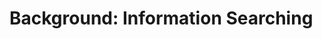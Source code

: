 # Background: Information Searching {#ch_bg_search}

<!-- This second chapter on background literature discusses relevant concepts
from the disciplines of Information Sciences, and more specifically
Interaction Information Retrieval. First, we introduce some terminology
around information behaviour, information need, and information
relevance. Then we discuss relevant findings various empirical studies,
from the lens of three-stage interactions in the information search
process. Then we discuss some overall generic characteristics of
information search behaviour, and how they are linked to expertise and
working memory. Next we discuss how learning has been assessed in recent
search-as-learning studies. We also discuss some limitations of current
search systems to foster learning, including the lack of sufficient
number of longitudinal studies. In the last section, we state what
implications these findings have for shaping the proposed study in this
dissertation proposal.

## Terminology {#sec_bg_search_terminology}

**Information retrieval** (IR) is the process of obtaining *information
objects*, that are *relevant* to an *information need*, from a
collection of those objects (Wikipedia). **Information objects** are
entities that can potentially convey information. They can take many
forms, such as documents, webpages, facts, music, spoken words, images,
videos, artefacts, and other forms of human expression. Areas where
information retrieval techniques are employed include search engines,
such as web search, social search, and desktop search; media search, as
in image, music, video; digital libraries and recommender systems, as
well as domain specific applications like geographical information
systems, e-Commerce websites, legal information search, and others.

Multiple perspectives exist around how users interact with information,
and IR systems. In the **Search Engine application view**, the
interactions are restricted to the search engine interface. In the
**Human-computer interaction** (HCI) view, interactions are between a
person and a system; but the system can go *beyond* supporting only
retrieval, to supporting more complex tasks. In the **cognitive view of
IR**, which is the broadest, the interactions for obtaining information
can be between a person and a system, as well as between people, for
retrieval of information.

![ Nested model of information behaviour by [@wilson1999models].
](figs/wilson_info_behaviour.pdf){#fig_wilson_info_behaviour
width="0.5\\linewidth"}

People's behaviour around information can be modelled as a nested Venn
diagram as proposed by [@wilson1999models] (Figure
[1.1](#fig_wilson_info_behaviour){reference-type="ref"
reference="fig_wilson_info_behaviour"}). **Information behaviour** is
the more general field of investigation. **Information-seeking
behaviour** can be seen as a sub-set of the field, particularly
concerned with the variety of methods people employ to discover, and
gain access to information objects. **Information search behaviour** is
yet a sub-set of information-seeking, concerned with the interactions
between the user and computer-based information systems. In this
dissertation, we focus on information search rather than the other two
higher hierarchical concepts. This is because online IR systems, such as
search engines or digital libraries, have become the primary source for
people to obtain information in modern times, and web search is becoming
ever more pervasive and ubiquitious in our day to day lives.

The field of **interactive information retrieval** (IIR) posits that IR
systems should operate in the way that good libraries do. Good libraries
provide both the information a visitor needs, as well as a *partner* in
the learning process --- the information professional --- to navigate
that information, make sense of it, preserve it, and turn it into
knowledge. As early as in 1980, Bertram Brookes stated that searchers
acquire new knowledge in the information seeking process
[@brookes1980foundations]. Fifteen years later, Gary Marchionini
described information seeking, as *"a process, in which humans
purposefully engage in order to change their state of knowledge"*
[@marchionini1995information]. So we have known for quite a while that
search is driven by the higher-level human need to gain knowledge.
Information Retrieval is thus a means to an end, and not the end in
itself. Thus, the ideal IR system should not only help users to locate
information, but also help them to **bridge the gap between information
and knowledge**.

This brings us to the concept of information need. **Information Need**
is the desire to locate and obtain information to satisfy a conscious or
unconscious human need. Most search systems of today assume that the
search query is an accurate representation of a user's information need.
However, [@belkin1982ask] observed that in many cases, users of search
systems are unable to precisely formulate what they need. They miss some
vital knowledge to formulate their queries. As humans, we have
difficulty in asking questions about what we do not know. Belkin called
this phenomenon as **Anomalous State of Knowledge**, or ASK. Later,
[@huang2013relevance] identified an exhaustive set of criteria that
should be considered in order to ideally represent a user's information
need. These criteria for information need are highly dependent on the
user context: user attributes, tasks or goals, as well as the situation
the user is embedded in. This brings us to another closely related
concept: information relevance.

**Relevance** is a fundamental concept of Information Science and
Information Retrieval, and perhaps the most celebrated work in this area
has been done by Tefko Saracevic
[@saracevic2016notion; @saracevic1975relevance; @saracevic2007relevance; @saracevic2007relevancea].
Webster dictionary define relevance as "a relation to the matter at
hand". In most circumstances, relevance is a "y'know" notion. People
apply it effortlessly, without anybody having to define for them what
"relevance" is. This creates one of the most fascinating challenges in
the information field: humans understand relevance intuitively, while it
is an open research problem to represent relevance effectively for use
by algorithmic systems. The situation becomes more interesting because
relevance always depends on context, and the context is ever dynamic, as
the matter at hand changes.

## Three-stage Interactions with Online Search Systems {#sec_bg_search_3_stage}

![ Models of information search process, with our coloured annotations
identifying the three stages.
](figs/info_search_models.pdf){#fig_info_search_models
width="\\linewidth"}

As we saw in the previous section, information search behaviour is the
(study of) interactions between a user, and digital Information
Retrieval (IR) systems. The field of Information Science/Studies has
developed multiple models explaining how information search works
[@wilson1999models]. A few of them are presented in Figure
[1.2](#fig_info_search_models){reference-type="ref"
reference="fig_info_search_models"}. Across many of these models, we
observe that most major Information Retrieval (IR) systems have three
fundamental ways of letting users interact with the system, and the
underlying information: *(1)* an interface for entering search
**queries**; *(2)* an interface for viewing and evaluating a **list** of
retrieved information-objects, or search results; *(3)* an interface for
viewing and evaluating **individual information-objects**. For instance,
[@marchionini1995information]'s ISP model hints at these three
interfaces in the fourth, sixth and seventh stages, namely "formulate
query", "examine results", and "extract info". [@spink1997study]'s model
of the IR interaction process consists of sequential steps or cycles,
and each cycle comprises one or more interactive feedback occurrences of
user input (query), IR system output (list), and user interpretation and
judgement (of individual information-objects). Consequently, findings
from the large body of empirical research in interactive IR (especially
those with web based search systems) can be grouped around these thee
stages of interactions with search systems:

1.  *Stage 1:* search query formulation / reformulation

2.  *Stage 2:* search results evaluation (or source selection)

3.  *Stage 3:* content page evaluation (or, interacting with sources)

The discussions in the following subsections are based around these
three stages of interactions. The empirical studies discussed below
generally follow some common principles of user studies in Interactive
IR (IIR) [@borlund2013interactive; @kelly2009methods]: participants are
presented with a search task or search topic, and then they are asked to
search the internet (or a simulation of the open web) for information.
During the search, the various interactions (queries, clicks, webpages
opened etc.) are recorded, and these are analysed and correlated with
other sources of data to answer research questions.

### Stage 1: Query (Re)formulation {#sec_bg_search_query}

*How do users behave when submitting search queries (to an IR system)?*

**Query formulation** is the process of composing a search query that
describes the information need of a searcher. **Query reformulation**
refers to the act of either modifying a previous query, or creating a
new query. Query reformulation typically occurs due to a searcher's
improved understanding of how to better translate their information need
into a search query. The relationship between two successively issued
queries have been classified in a number of ways. These classifications
are called *Query Reformulation Types*, or QRTs. Amongst many other,
@boldi2009dango used cognitive aspects of the searchers issuing the
query to propose a taxonomy of QRTs, while @liu2010analysis proposed a
similar taxonomy focusing more on the linguistic properties of the two
successive queries. These are compared and contrasted in
Table [\[tab_res_Q\_QRT_txnmy\]](#tab_res_Q_QRT_txnmy){reference-type="ref"
reference="tab_res_Q_QRT_txnmy"}.

![ Investigating user-interactions with queries: **(a)** Visualizing the
distribution of retrieved search results prior to running a query, for
helping searchers understand their queries' effectiveness [@121]. The
visualization is a stacked column chart with ten columns. Each column
represents ten search results: first column represents results ranked
1-10, second column represents results 11-20, etc. Individual columns
have three divisions, indicating the counts of results that: are already
seen by the searcher (dark blue, top), will be re-retrieved, but have
not been seen by the searcher (medium blue, middle), and will be
newly-retrieved (bright teal blue, bottom). The system evaluates the
searcher's query continuously as it is being typed, and updates the
visualization in real-time. **(b)** Interfaces for examining
interactions with query auto-completion (QAC), by ***(i)*** @129, and
***(ii)*** @125 (overlaid with heatmaps of eye fixations for all
participants). This figure is best viewed in colour.
](figs/int_Q.pdf){#fig_int_Q width="\\linewidth"}

Task-type, task-topic, task-goal, and domain-expertise were found to
influence query reformulation patterns of searchers [@126; @127; @133].
At first glance, a significant portion of the query reformulation terms
($\sim86\%$) seemed to be coming from the task-description itself
[@126; @133]. This was characterized by significantly more fixations on
the task-description, rather than other SERP elements. @126 and @133
investigated this phenomenon further. @126 controlled for the task-type
and task-goal, using the faceted-framework by @li2008faceted. @133
controlled for the task-topic and the domain-expertise of the searchers.

If search tasks had *factual* goals, searchers relied heavily on the
task-description for reformulating their queries [@126]. For
*interpretive* tasks (intellectual tasks with specific goals), users
spent more time reading search result surrogates, before reformulating
their queries. This was observed by increased eye-fixations (indicative
of visual attention) and dwell time on search result snippets
(surrogates). For exploratory tasks, searchers fixated the longest on
query-autocompletion (QAC) suggestions, indicating that they were
possibly looking for help and suggestion based on their specific query,
as the search-task had non-specific (amorphous) goals.

Searchers also relied on the task-description for reformulating queries,
when the search-task was outside their domain of expertise [@133]. For
in-domain tasks, they used query terms from their own knowledge, that
were not fixated on in visited SERPs and content pages. @127 reported
that a significant share of new query terms came from visited SERPs and
content pages, and query reformulation (specialization) often did not
literally re-use previously encountered terms, but highly related
ones[^1] instead. These observations can possibly be explained by @133's
findings: when exploring a new domain, the searcher may accumulate
vocabulary and learn how to query during the search; when performing
in-domain search-tasks, the searcher may have enough prior knowledge to
come up with effective query terms. It was also seen that searchers from
medicine domain used more unread query terms for their in-domain
search-tasks, compared to politics and environment domains [@133]. This
suggested that domain knowledge and expertise is more important for
formulating good search queries in highly technical disciplines (e.g.,
medicine), compared to less technical domains (e.g., politics).

**Query Auto Completion (QAC)** is a technological feature that suggests
possible queries to web search users from the moment they start typing a
query. It is nearly ubiquitous in modern search systems, and is thought
to reduce physical and cognitive effort when formulating a query. QAC
suggestions are usually displayed as a list
(Figure [1.3](#fig_int_Q){reference-type="ref" reference="fig_int_Q"}(b)
and (c)), and users interact in a variety of ways with the list. @125
observed a strong position bias among searchers who examined the QAC
list: the top suggestions received the highest visual attention, even
when the ordering of the suggestions were randomized. Average fixation
time decreased consistently on suggested items from top to bottom. Even
when the ranking of suggestions were randomized, time taken to formulate
queries did not significantly differ.

Search topics were found to have a large effect on QAC usage
[@129; @126]. Search was easiest for the topics with the highest QAC
usage. Total eye-gaze duration was longest when visual attention was
shared between the QAC suggestions and the actual search query input
box. Some additional time was probably due to decision making on whether
to use a QAC suggestion. Typing was faster when a QAC was not used.
However, the IR system's retrieval performance (measured using NDCG@3),
was greater when QAC was used. So @129 speculated that the value of
using QAC suggestions was realized later in the search session by users,
when they saw a reduction in the number of additional queries needed, or
an increase in the value of the information found.

Several user behavioural profiles were identified by exploring
associations between visual attention from eye-tracking, search
interactions from mouse and keyboard activity, and the use of QAC
suggestions [@125; @129]. These profiles are described in
Table [\[tab_res_Q\_QAC_profiles\]](#tab_res_Q_QAC_profiles){reference-type="ref"
reference="tab_res_Q_QAC_profiles"}. An interesting, yet common-sense
observation was that participants' touch-typing ability greatly
influenced their interactions with QAC suggestions.

The native language of searchers was found to influence their overall
querying and searching behaviour. @132 explored this space using four
variations of a multi-lingual search interface. They observed that
participants strongly preferred to issue queries in their first or
native language. A second or non-native language was the next preferred
choice. Mixing of first and second-languages occurred very rarely. In
80% of the total 300 tasks (25 users $\times$ 4 interfaces $\times$ 3
task-types), participants used a single language for querying. In the
rest 20% of the tasks, participants switched languages for querying,
with a transition from first language to second language being the most
common.

### Stage 2: Search Results Evaluation {#sec_bg_search_list}

*How do users behave when examining a list of information-objects
(returned by an IR system)?*

After a user submits a query to an IR system, the next action they
generally perform is examining and evaluating the list of search results
returned by the IR system. In this section, we discuss empirical studies
which investigated information-searching behaviour around a list of
information-objects, or a representation of information-objects (also
called *surrogates*). We identified some common themes in the research
questions investigated. The discussion below is grouped along these
themes, as relationships between search behaviour and: *(i)* ranking of
search results; *(ii)* information shown in search results; *(iii)*
individual user characteristics; and *(iv)* relevance judgement and
feedback.

![ Example interfaces for studying user-interactions with a
search-engine results page (SERP): **(a)** a simplified SERP without
query input facility, to judge relevance of search results (on a 4-level
scale) for pre-determined search queries (in this case 'why do airplanes
have differently shaped wings?'), from @63; **(b)** eye-tracking heatmap
on an organic SERP from @115 [@117], showing the F-shaped pattern of
visual attention; **(c)** a multilingual SERP from @132. This figure is
best viewed in colour. ](figs/int_L_serp.pdf){#fig_int_L_serp
width="\\linewidth"}

 \
**Relationships between [ranking of search results]{.underline}, and
search behaviour:**

Most search engines display results in a rank ordered list, with the
highest *algorithmically* relevant results placed at the top, and others
results ordered below. @101 [@108] studied eye-movement behaviour of
searchers examining SERPs, and reported observations from three user
studies. They saw that in 96% of the queries, participants looked at
only the first result page, containing the top 10 results. No
participant looked beyond the third result page for a given query.
Participants looked primarily at the first few results, with nearly
equal attention (dwell time) given to the first and the second results.
However, despite equal attention, the first result was clicked 42% of
the time, while the second was clicked only 8% of the time. If none of
the top three results appeared to be relevant, then users chose not to
explore further results, but issued a reformulated query instead. When
the ranking of the search results were reversed (i.e. placing less
relevant results in the higher ranked positions), participants spent
considerably more time scrutinizing and comparing results (more
fixations and regressions) before making a decision to click or
reformulate.

Some effects of gender were found to influence SERP examination [@108].
Females clicked on the second result twice as often, and made more
regressions or repeat viewings of already visited abstracts, compared to
males. Males were more likely to click on lower ranked results, from
entries 7 through 10, and also look beyond the first 10 results
significantly more often than women. Males were also more linear in
their scanning patterns, with less regressions. Pupil dilation did not
differ significantly between gender groups.

Effects of task-type and task-goals also influenced SERP examination
behaviour. @105 used @broder2002taxonomy's taxonomy of navigational vs.
informational searches. The authors reported that when users could not
find the target results for navigational searches, they either selected
the first result, or switched to a new query. However, for informational
searches, users rarely issued a new query and were more likely to try
out the top-ranked results, even when those results had lower relevance
to the task. This illustrated possible strong confidence of searchers in
the search engine's relevance ranking, even though searchers clearly saw
target results at lower positions. Thus, people were more likely to
deprecate their own sense of objective relevance and obeyed the ranking
determined by the search engine. @126 used @li2008faceted's framework of
search-tasks, and saw that in tasks having specific goals, searchers
fixated more on lower ranked results after some time. On the other hand,
for tasks having amorphous goals, there was a wider breadth in viewing
the SERP, and less effort spent in viewing the content pages. Fixations
tended to decrease as search session progressed, indicating decreased
interest and increasing mental effort, which could demonstrate
*satisficing* behaviour [@simon1956rational]. A comprehensive overview
of various behavioural traits associated with task-types and task-goals
can be found in [@126 Table 8].

 \
**Relationships between [information shown in search
results]{.underline}, and search behaviour:**

The amount and quality of different kinds of information shown on SERPs
also affected user's information searching behaviour. @104 saw that as
the length of the surrogate information (result snippets) was increased,
user's search performance improved for informational tasks, but degraded
for navigational tasks [@broder2002taxonomy]. Analyzing eye-tracking
data, they posited that the difference in performance was due to users
paying more attention to the snippet, and less attention to the URL
located at the bottom of the search result. This led to performance
deterioration in navigational searches. @115 studied the effects of the
quality of advertisements placed in the SERPs (Figure
[1.4](#fig_int_L_serp){reference-type="ref"
reference="fig_int_L_serp"}(b)). Similar to findings discussed above, a
strong position bias of visual attention was found towards the top few
organic result entries --- the well known F-shaped pattern of visual
attention --- which was stronger for informational than for navigational
tasks. However, a strong bias *against* sponsored links was observed in
general. Even for informational tasks, where participants generally had
a harder time finding a solution, the ads did not receive any additional
attention from the participants. @108 compared the visual attention
patterns of searchers using two different search engines: Google, and
Yahoo!. Behavioural trends followed similar patterns for both search
engines, even though Google was rated as the primary search engine of
all but one of the participants. They found slight variations in some
eye-tracking measures (reading time of surrogates, time to click
results, and query reformulation time), and some self-reported measures
(perceived ease of use, perceived satisfaction, and success rate).
However, none of these differences were statistically significant.

The novel query-preview interface by @121 was discussed in
Section [1.2.1](#sec:bg_search_query){reference-type="ref"
reference="sec_bg_search_query"} and in
Figure [1.3](#fig_int_Q){reference-type="ref" reference="fig_int_Q"}(a).
The authors also reported several observations about user behaviour on
SERPs. They saw that the presence of the preview visualization enabled
participants to look deeper into the results lists. Participants tried
to use the preview as a navigation tool, although it was not designed as
such. The tool increased the rates at which participants examined
documents at middle ranks in query results, and thus helped discover
more useful documents in those middle ranks than without the preview
widget. The preview tool also helped to increase the diversity of
documents found in a search session, which could in turn lead to better
performance in terms of recall and precision. Thus, the tool helped
searchers overcome the strong position bias towards top-ranked results,
as observed by other studies discussed previously.

![ Effects of differences in user characteristics on interactions with
SERPs: **(a)** exhaustive or *depth-first* user (User 1), vs. economic
or *breadth-first* user (User 2), examining mostly irrelevant results in
Task A, and mostly relevant results in Task B (both users followed the
second link in Task B); vertical axis denotes vertical location on SERP,
and horizontal axis denotes temporal ordering of result examination;
from @102; (similar patterns were identified by @139, in the SERP
examination behaviour of children) **(b)** children vs. adults examining
SERPs from a German search engine for children (left), and Google
(right); differently from adults, children exhaustively explored all
search results, paid more attention to thumbnails and embedded media,
and read less text-only snippets; from @124. Similar observations as
with children were reported for searchers with dyslexia
[@palani2020eye]. This figure is best viewed in colour.
](figs/res_L_serp_user_chars.pdf){#fig_res_L_serp_user_chars
width="\\linewidth"}

 \
**Relationships between [individual user characteristics]{.underline},
and search behaviour:**

Individual traits of searchers also influence their pattern of
interactions with a SERP, and these patterns can be revealed by
analyzing eye-tracking data. For instance, searchers have been
classified as *economic* vs. *exhaustive*, based on their style of
evaluating SERPs [@102]. *Economic* searchers were found to scan less
than half (three) of the displayed results above the fold, before making
their first action (query re-formulation, or following a link).
*Exhaustive* searchers evaluated more than half of the visible results
above the fold, or even scrolled the results page to view all of the
results, before performing the first action. Thus, economic searchers
demonstrated depth-first search strategy, while exhaustive users
favoured the breadth-first approach
(Figure [1.5](#fig_res_L_serp_user_chars){reference-type="ref"
reference="fig_res_L_serp_user_chars"}(a)). @117 demonstrated the use of
unsupervised clustering to re-identify the *economic*-*exhaustive* user
groups, based on differences in total fixation impact[^2], scanpaths,
task outcomes, and questionnaire data. The *economic* cluster was
further broken down by users who looked primarily at results
(*economic-results* cluster), and users who viewed both results and ads
(*economic-ads* cluster). All three groups spent the highest amount of
time on the first three results, with the *exhaustive* group being
substantially slower than the other two groups. The *exhaustive* and
*economic-results* groups spent the second-highest amount of time on
results four through six, while the *economic-eds* group spent this time
on the main advertisements. This group spent more than twice as much
time on the main ads as the *economic-results* group, and even more time
on main ads than the *exhaustive group*. This observation is incongruent
to @115's findings, as they observed a generally strong bias *against*
viewing sponsored links. @135 conducted further analysis using these
user types, and, in general, reconfirmed the previous findings. They
found that the results above the fold, especially, ***the first three
search results are special***, more so for economic users. On submitting
a 'weak' query, if economic users did not find a correct result within
the first three results, they abandoned examination, and reformulated
their query.

Age of searchers also influence SERP evaluation behaviour. @124
demonstrated differences in SERP evaluation for children and adults
(Figure [1.5](#fig_res_L_serp_user_chars){reference-type="ref"
reference="fig_res_L_serp_user_chars"}(b)). When answers were not found
within the top search results, the adults reformulated the query
starting a new search, while young users exhaustively explored all the
ten results, and used the navigation buttons between results pages to
continue further examination. Children also paid more attention to
thumbnails and embedded media, and focused less on textual snippets.
Children saw the query suggestions at the bottom of the Google SERP
(because they navigated to the bottom), while the adults did not. @139
[@140] investigated this phenomenon further, and observed that even
within children, age plays a role in SERP evaluation behaviour. Younger
children (grade six, age 11) clicked more often on results in
lower-ranked positions than older children (grade eight, age 13). Older
children's clicking behaviour was based more often on reading result
snippets, and not just on the ranked position of a result in a SERP.
Whereas, younger children made less deliberate choices in choosing which
result to click, and were more exhaustive in the exploration of results.
Thus, using @102's classification and @117's observations, it can be
posited that (younger) children start out as *exhaustive* searchers.
With increase in age and maturity, older children and adults evolve into
*economic* searchers. Interestingly, very similar behaviour patterns as
with children (scrolling further down on SERPs, exhaustive exploration,
etc.) were also observed recently for searchers with dyslexia
[@palani2020eye].

Searcher's native language also influenced SERP interaction behaviour
[@132] (Figure [1.4](#fig_int_L_serp){reference-type="ref"
reference="fig_int_L_serp"}(c)). We discussed in
Section [1.2.1](#sec_bg_search_query){reference-type="ref"
reference="sec_bg_search_query"} that users strongly preferred issuing
queries in a single language, especially their native language. However,
while examining SERPs, they marked search results in both their first
language and second language to be relevant, to an equal degree. This
confirms the usefulness of search result pages that integrate results
from multiple languages. However, a clear separation in the language of
the search results was strongly preferred, and an 'interleaved'
presentation (e.g. odd numbered results in one language and even
numbered results in another language) was least preferred.

![ Google search engine result page (SERP) for the queries: **(a)**
"coronavirus" **(b)** "toyota" **(c)** "evaporation", and **(d)** "life
of pie". All screenshots are from 'above-the-fold', viewed on a
$2560 \times 1440$ monitor. These examples highlight that modern SERPs
have come a long way from a list of "ten blue links". SERPs are becoming
consumable information-objects in their own right, and thus require
different kinds of cognitive processing and interactions, than from the
early days of the internet. Inspired and adapted from
[@yue2018optimizing]. Accessed on May 5, 2020. This figure is best
viewed in colour.
](figs/int_L_serp_new_vertical.pdf){#fig_int_L_serp_new_vertical
width="0.93\\linewidth"}

 \
**Relationships between [relevance judgement]{.underline}, and search
behaviour:**

@119 [@114] proposed a list of 'relevance criteria' for understanding
how searchers evaluate search results, or perform *relevance judgement*.
These criteria were developed based on literature reviews and their
empirical findings from eye-tracking studies. The final list contains 15
relevance criteria (e.g., *topicality*, *quality*, *recency*, *scope*,
*availability*, etc.) and can be found in [@119 Appendix B].

Search engines are increasingly adding different modalities of
information on the SERP, besides the "ten blue links". These include
images, videos, encyclopaedic information, and maps
(Figure [1.6](#fig_int_L_serp_new_vertical){reference-type="ref"
reference="fig_int_L_serp_new_vertical"}). @128 studied the influence of
these different forms of SERP information -- called 'verticals' -- on
searcher's relevance judgements. A general observation was that if
verticals were present in a SERP, they created strong attraction biases.
The attraction effect was influenced by the type of verticals, while the
vertical quality (relevant or not) did not have a major impact. For
instance, 'images' and 'software download' verticals had higher visual
attention, while news verticals had equal attention as the "ten blue
links" search results.

### Stage 3: Content Page Evaluation {#sec_bg_search_content_page}

*How do users behave when examining a single information-object (e.g., a
a non-search-engine webpage, aka content page) obtained from an IR
system?*

In online information searching, searchers repeatedly interact with
individual webpages, a.k.a. 'content pages' in IR terminology. These
webpages can be visited by following links from a search engine,
following links between different webpages, or directly typing the URL
in the browser.

The first group of papers we discuss investigated users' **visual
attention** and **reading behaviour** on webpages. @pan2004determinants
studied whether eye-tracking scanpaths on webpages varied based on
task-type, webpage type (business, news, search, or shopping), viewing
order of webpages, and gender of users. The found significant
differences for all factors, except for task-type, which seemed to have
no effect on scanpaths. They used weak task-types: remembering what was
on a webpage vs. no specific task. In a later work on using
informational vs. navigational search-tasks, they again saw limited
effect of task-type on visual attention [@lorigo2006influence]. Findings
from @josephson2002visual's study suggested that users possibly follow
habitually preferred scanpaths on a webpage, which can be influenced by
factors like webpage characteristics and memory. However, they used only
three webpages, making the findings difficult to generalize.
@goldberg2002eye studied eye movements on Web portals during
search-tasks, and saw that header bars were typically not viewed before
focusing the main part of the page. So they suggested placing navigation
bars on the left side of a page. @beymer2007eye focused on a very
specific feature on webpages: images that are placed next to text
content and how they influence eye movements during a reading task. They
found significant influence on fixation location and duration. Those
influences were dependent on how the image contents related to the text
contents (i.e., whether they showed ads or text-related images). @110
presented findings from a large scale study where users performed
information-foraging and page-recognition tasks. They observed that in
the first few moments, users quickly scanned the top left of the page,
presumably looking for clues about the content, provenance, type of
information, etc. for that page. The elements that were normally
displayed in the upper left third of webpages (e.g., logos, headlines,
titles or perhaps an important picture related to the content) seemed to
be important for recognizing and categorizing a page. After these
initial moments, influence of task-type set in. For page-recognition
tasks, the attention remained in the top-left corner of the webpage.
However, for information-foraging tasks, fixations moved to the
center-left region of the webpage, where the user was possibly trying to
find task-specific information. The right third of webpages attracted
almost no visual attention during the first one-second of each page
view. Afterwards as well, most users seemed to entirely ignore this
region, or only occasionally look at it. This suggested that users had
low expectations of information-content or general relevance on the
right side of most webpages. As many webpages display advertisements on
the right side, this was a plausible observation, and are in line with
the observed "F-shaped-patterns" [^3] on webpages.

@110 also proposed an eye-tracking measure called *fixation impact*.
This measure first appends a circular Gaussian distribution around each
fixation on a webpage element, to create a fuzzy area of interest. This
is called the *distance impact* value. If a webpage element completely
covers the fixation circle (Gaussian distribution), it gets a *distance
impact* value of 1. If the element partially covers the fixation circle,
its *distance impact* value is smaller. Multiplying the *distance
impact* value with the fixation duration gives the fixation impact for
the given webpage element. Thus, an element that completely covers the
fixation circle gets the full fixation duration as *fixation impact*
value. Elements which are partially inside the circle get a value
proportional to the Gaussian distribution. The authors posited that the
rationale behind creating the fixation impact measure was motivated by
observations from human vision research, which indicates that fixation
duration correlates with the amount of visual information processed; the
longer a fixation, the more information is processed around the fixation
centre. Using the fixation impact measure, @110 proposed a model for
predicting the amount visual attention that individual webpage elements
may receive (i.e. visual salience).

Another group of studies investigated how users judged **relevance of
webpages** w.r.t. an assigned search-task or information need.
[@47; @48; @74] observed that when relevant pages were revisited, the
webpages were read more carefully. Pupil dilations were significantly
larger on visits and revisits to relevant pages, and just before
relevance judgements were made. Certain conditions of visits and
revisits also showed significant differences in EEG alpha frequency band
power, and EEG-derived attention levels. Relevance of individual webpage
elements were also assessed as *click-intention*: whether users would
click on an element they were looking at. @69 used pupillometry and EEG
signals to predict whether a mouse click was present for each eye
fixation. EEG features included simple statistical features of signals
(mean, SD, power, etc.), as well as sophisticated mathematical features
(Hjorth features, Fractal Dimensions, Entropy, etc.). A battery of
classifier models were tested. However, the results were not promising.
Logistic Regression had the highest accuracy (71%), but very low F1
score (0.33), while neural network based classifiers the had highest F1
score (0.4). The authors suspected that the low sampling rate of their
instruments (30 Hz eye-tracker and 128 Hz 14-channel EEG) impacted their
classifier performances. @81 compared relevance prediction performances
in the presence and absence of eye-tracking data, and argued that when
eye-tracking data collection is not feasible, mouse left-clicks can be
used a good alternative indicator of relevance.

The '*Competition for Attention*' theory states that items in our visual
field compete for our attention [@desimone1995neural]. @30 studied web
search and browsing from the perspective of this theory. Theoretical
models suggest that in goal-directed searches, information-salience
and/or information-relevance drives search behaviour (i.e. competition
for attention does not hold true), whereas exploratory search behaviour
is influenced by competition among stimuli that attracts a user's
attention (i.e. competition for attention holds true). However, in
practice, information search behaviour often becomes a combination of
both types of visual search activities [@groner1984looking]. @30 found
that, despite the goal directed nature of their search-task (finding the
best snack place in Boston to take their friends) *competition for
attention* had some effect at the content page level. Some of the users'
attention was diverted to non-focal areas on content pages. However,
there was little effect of *competition for attention* on how the
results were viewed on SERPs. Users exhibited the familiar top-to-bottom
pattern of viewing
(Section [1.2.2](#sec_bg_search_list){reference-type="ref"
reference="sec_bg_search_list"}), paying the most attention to the top
two entries.

## Effects of Expertise and Working Memory on Search Behaviour {#sec_bg_search_expertise}

![image](figs/search_behaviours.pdf){width="\\linewidth"}

Our focus of discussion in this proposal is information searching and
learning. As we saw in Chapter
[\[ch_bg_learn\]](#ch_bg_learn){reference-type="ref"
reference="ch_bg_learn"}, learning and expertise are closely connected:
expertise is an evolving characteristic of users that reflects learning
over time, rather than being a static property
[@rieh2016searching; @sawyer2005cambridge]. [@white2016interactions
Chapter 7] considers three types of expertise, that are relevant in
information seeking settings: *(i)* domain or subject-matter expertise;
*(ii)* search expertise; and *(iii)* task expertise. **Domain or
subject-matter expertise** describes people's knowledge in a specialised
subject area such as a domain of interest. **Search expertise** refers
to people's skill level at performing information-seeking activities,
both in a Web search setting and in other settings such as specialised
domains. **Task expertise** describes people's expertise in performing
particular search tasks, potentially independent of domain. Although
considered distinctly, the boundaries between these expertise types are
quite blurred, and therefore difficult to estimate at the time of
search, and model it in a way that can be consumed by search systems.

Previous work on domain knowledge and expertise have linked[^4] domain
expertise and search behaviour in terms of metrics, behavioural
patterns, and criteria
[@white2009characterizing; @133; @o2020role; @cole2013inferring]. A
representative summary is presented in Table
[\[tab_search_behaviours\]](#tab_search_behaviours){reference-type="ref"
reference="tab_search_behaviours"}, and is adapted from literature
reviews by [@rieh2016searching] and [@vakkari2016searching]. Briefly,
[@wildemuth2004effects] showed that novices converge toward the same
search patterns as experts, as they are exposed to a topic and learn
more about it. [@zhang2011predicting] found that features such as
document retention, query length, and the average rank of results
selected could be predictive of domain expertise. [@cole2013inferring]
showed that eye-gaze patterns could be used to predict an individual's
level of domain expertise using estimates of cognitive effort associated
with reading. [@white2009characterizing] showed that measures such as
diverse website visitation, more narrow topical focus, less diversity
(or entropy), more 'branchiness' of search sessions, less dwell time,
and higher query and session complexity are indicative of expert
knoweldge and/or search behaviour.

As a stark contrast, [@zlatkin2021students] reviewed literature on
higher education **students' information search behaviour**. Students
can be considered as novices in all three respects:
domain/subject-matter, search skills, and task. The authors report that
across literature, higher education students' information search
behaviour tends to follow some general general patterns: *(i) foraging:*
no explicit (task-specific) research plan and little understanding of
the differences (pros/cons) between various IR systems; *(ii) Google
dependence:* no intention to use any search tool other than Google,
causing students to struggle to understand library information
structures and engage with scholarly literature effectively; *(iii)
rudimentary search heuristic:* reliance on one and the same simple
search strategy, regardless of search context; *(iv) habitual topic
changing:* students change the search topic after rather superficial
skimming, and before evaluating all search results; and *(v) overuse of
natural language:* students type questions into the search box that are
phrased as if posing them to a person. Highly ranked online sources
accessed via a well-known search engine were perceived as trustworthy.

Effects of memory span and working memory capacity have also been found
to influence search effort and search behaviour
[@gwizdka2017can; @gwizdka2013effects; @cole2020more; @arguello2019effects; @CHIIR19].
**Working memory** (WM) is considered a core executive function is
defined as someone's ability to hold information in short-term memory
when it is no longer perceptually present
[@diamond2013executive; @miller1956magical]. [@bailey2011amount] showed
that the amount of effort was a good indicator of user success on search
tasks. [@smith2008user] studied searcher adaptation to poorly performing
systems and found that searchers changed their search behaviors between
difficult and easy topics in a way that could indicate that users are
satisficing. Differences in search effort between different types
systems (higher effort invested in searching library database vs. web)
were found by [@rieh2012amount]. A couple of studies showed that mental
effort involved in judging document relevance is lower for irrelevant
and higher for relevant documents [@villa2013relevance; @37].
[@gwizdka2017can] found that that higher WM searchers perform more
actions and that most significant differences are in time spent on
reading results pages. Behaviour of high and low WM searchers were also
found to change differently in the course of a search task performance.

## Assessing Learning during Search

In order for IR systems to foster user-learning at scale, while
respecting individual differences of searchers, there is a need for
measures to represent, assess, and evaluate the learning process,
possibly in an automated fashion. Consequently, a variety of assessment
tools have been used in prior studies. These include self reports, close
ended factual questions (multiple choice), open ended questions (short
answers, summaries, essays, free recall, sentence generation), and
visual mapping techniques using concept maps or mind maps. Each approach
has its own associated advantages and limitations. **Self-report** asks
searchers to rate their self-perceived pre-search and post-search
knowledge levels [@ghosh2018SearchingLearningExploring; @o2020role].
This approach is the easiest to construct, and can be generalised over
any search topic. However, self-perceptions may not objectively
represent true learning. **Closed ended questions** test searchers'
knowledge using factual multiple choice questions (MCQs). The answer
options can be a mixture of fact-based responses (*TRUE*, *FALSE*, or *I
DON'T KNOW*),
[@xu2020does; @gadiraju2018AnalyzingKnowledgeGain; @yu2018PredictingUserKnowledgea]
or recall-based responses (*I remember / don't remember seeing this
information*) [@kruikemeier2018learning; @roy2020exploring].
Constructing topic-dependant MCQs may take time and effort, since they
are topic dependant. Recent work on automatic question generation may be
leveraged to overcome this limitation [@syed2020improving]. Evaluating
close ended questions is the easiest, and generally automated in various
online learning platforms. Multiple choice questions, however, suffer
from a limitation: they allow respondents to answer correctly by
guesswork. **Open ended questions** assess learning by letting searchers
write natural language summaries or short answers
[@bhattacharya2018relating; @o2020role; @roy2021note]. Depending on
experimental design, prompts for writing such responses can be generic
(least effort) [@bhattacharya2019measuring; @bhattacharya2018relating],
or topic-specific (some effort) [@syed2020improving]. While this
approach can provide the richest information about the searcher's
knowledge state, evaluating such responses is the most challenging, and
requires extensive human intervention
[@wilson2013comparison; @leu2015new; @kanniainen2021assessing] (as
discussed in Section
[\[sec_bg_learn_artefact\]](#sec_bg_learn_artefact){reference-type="ref"
reference="sec_bg_learn_artefact"}). **Visual mapping** techniques such
as mind maps and concept maps have also been used to assess learning
during search
[@halttunen2005assessing; @egusa2010usingb; @egusa2014howd; @egusa2014howe; @egusa2017evaluating].
Concept maps have been discussed at length in Section
[\[sec_bg_concept_maps\]](#sec_bg_concept_maps){reference-type="ref"
reference="sec_bg_concept_maps"}. Learning has also been measured in
**other ways**, such as user's familiarity with concepts and
relationships between concepts [@pirolli1996scatter], gains in user's
understanding of the topic structure, e.g., via conceptual changes
described in pre-defined taxonomies [@zhang2016process], and user's
ability to formulate more effective queries
[@chen2020understanding; @pirolli1996scatter].

## Limitations of Current Search Systems in Fostering Learning

### Longitudinal studies {#sec_bg_search_longitudinal_studies}

Learning is a longitudinal process, occurring gradually over time
(Sections
[\[sec_bg_learn_sensemaking\]](#sec_bg_learn_sensemaking){reference-type="ref"
reference="sec_bg_learn_sensemaking"} and
[\[sec_bg_learn_principles\]](#sec_bg_learn_principles){reference-type="ref"
reference="sec_bg_learn_principles"}). Therefore, information
researchers have studied participant's search behaviour in prior,
**albeit few**, longitudinal studies. Examples include studies by
[@kelly2006measuring_a; @kelly2006measuring_b; @kuhlthau2004seeking; @wildemuth2004effects; @vakkari2001changes; @white2009characterizing].

[@wildemuth2004effects] examined the search behaviour of medical
students in microbiology. In this experiment, students were observed at
three points of time (at the beginning of the course, at the end of the
course, and six months after the course), under the assumption that
domain expertise changes during a semester. Some search strategies, most
notably the gradual narrowing of the results through iterative query
modification, were the same throughout the observation period. Other
strategies varied over time as individuals gained domains knowledge.
Novices were less efficient in selecting concepts to include in search
and less accurate in their tactics for modifying searches.
[@pennanen2003students; @vakkari2000cognition; @vakkari2001changes; @vakkari2001theory]
also examined students at multiple points in time, as they were
developing their thesis proposal. One important change in behaviour was
the use of a more varied and more specific vocabulary as students
learned more about their research topic. [@weber2019informationseeking]
examined a large sample of German students from all academic fields in a
two wave study and found that the more advanced they are in their
studies, the more students show a more advanced search behaviour (e.g.,
using more English queries and accessing academic databases more
frequently). **Advanced search behaviour predicted better university
grades.** [@weber2018can] also provide mixed evidence on the potential
long-term effects of such interventions, as some of their participants
reverted to their previous habits two weeks after the study and
therefore exhibited only short-term changes in their information-seeking
behaviour.

Overall, results regarding the promotion of user' search and evaluation
skills are encouraging. But there is a clear need for more longitudinal
studies. The general body of search-as-learning literature examines the
learner in the short-term, typically over the course of a single lab
session [@kelly2009evaluation; @zlatkin2021students]. The trend is
similar in other Human-Computer Interaction (HCI) research venues. A
meta-analysis of 1014 user studies reported in the ACM CHI 2020
conference revealed that more than 85% of the studies observed
participants for a day or less. To this day, "longitudinal studies are
the exception rather than the norm" [@HCIUXres81_online]. "An
over-reliance on short studies risks inaccurate findings, potentially
resulting in prematurely embracing or disregarding new concepts"
[@HCIUXres81_online].

### Supporting sensemaking and reflection {#sec_bg_search_sensemaking}

As we saw in Section
[\[sec_bg_learn_sensemaking\]](#sec_bg_learn_sensemaking){reference-type="ref"
reference="sec_bg_learn_sensemaking"}, learning *is* sensemaking. Yet,
modern search systems are still quite far from supporting sensemaking
and learning, and rather, at best are good *locators* of information.
[@rieh2016searching] says that modern search systems should support
sensemaking by offering more interactive functions, such as tagging for
annotation, or tracking individuals' search history, so that a learner
could return to a particular learning point. In addition, a system could
provide new features that allow learners to reflect upon their own
learning process and search outcomes, thus facilitating the development
of critical thinking skills.

::: displayquote
It's easy to be impressed by the scientific and engineering feats that
have produced web search engines. They are, unquestionably, one of the
most impactful and disruptive information technologies of our time.
However, it's critical to remember their many limitations: they do not
help us **know what we want to know**; they do not help us **choose the
right words** to find it; they do not help us know if what we've found
is **relevant or true**; and they do not help us **make sense of it**.
All they do is quickly retrieve what other people on the internet have
shared. While this is a great feat, all of the content on the internet
is far from everything we know, and quite often a poor substitute for
expertise.
:::

-- [@ko2021seeking] (emphasis our own)

## Summary {#sec_bg_search_summary}

In this second chapter of the background literature review, we discussed
*(i)* how searchers interact with three stages / interfaces of modern
information retrieval system: query formulation, search results
evaluation, and content page evaluation; *(ii)* how expertise and
working memory influence overall search behaviour; *(iii)* how learning
or knowledge gain during search has been assessed in recent search as
learning literature; and *(iv)* what are the limitations of current
search systems to foster learning, including gaps in literature about
long term search behaviour and learning outcomes, as well as lack of
support for sensemaking.

We saw that while we have a plethora of studies investigating search
behaviour searchers in the short term, we have merely a handful of
studies observing the same participant for more than a day. To the best
of the author's knowledge, most of these studies were conducted over a
decade ago. Thus, while we have excellent knowledge of short term nature
of influence of searching on learning, we do not know what are the
longer term effects. Furthermore, we we have gaps in our knowledge of
*(i)* how practices like articulation and externalization, and user
attributes like metacognition, motivation, and self regulation moderate
the searching as learning process; *(ii)* how these moderator variables
change over time; and *(iii)* what these phenomena collectively entail
for the design of future learning-centric IR systems. In the next
chapter, we take these gaps in knowledge and use them to inform our
research questions and hypotheses.

[^1]: measured using Leacock-Chodorow semantic similarity metric
    [@leacock1998combining]

[^2]: a measure derived from eye fixation durations, proposed by @110

[^3]: <https://www.nngroup.com/articles/f-shaped-pattern-reading-web-content>

[^4]: and continue to link -->
